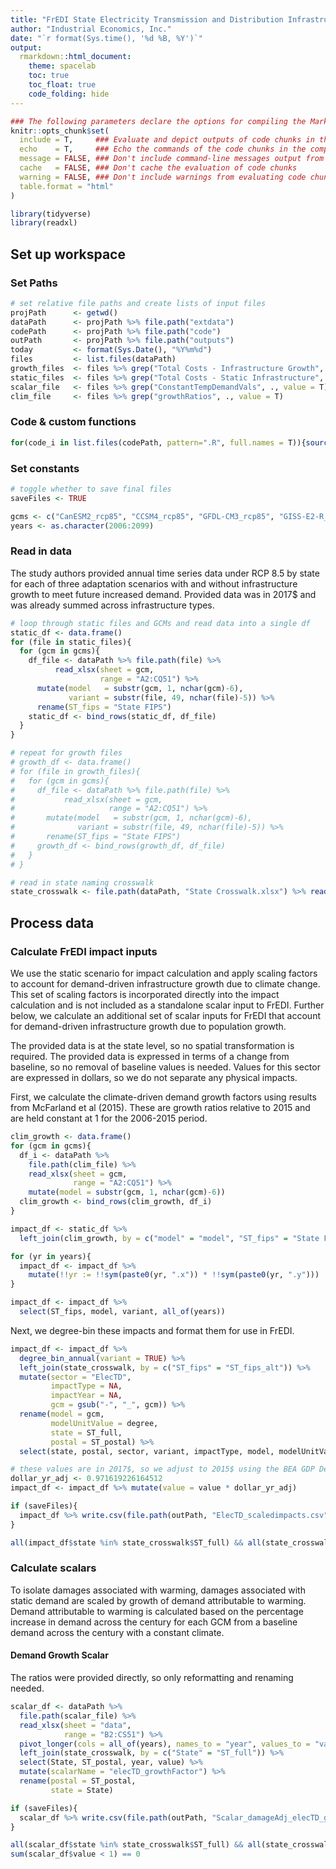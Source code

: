 ```yaml
---
title: "FrEDI State Electricity Transmission and Distribution Infrastructure"
author: "Industrial Economics, Inc."
date: "`r format(Sys.time(), '%d %B, %Y')`"
output:
  rmarkdown::html_document:
    theme: spacelab
    toc: true
    toc_float: true
    code_folding: hide
---
```


```{=html}
<style>
/* Simplified version of Bootstrap's responsive table CSS */
.table-responsive {
display: block;
width: 100%;
overflow-x: auto;
}

.table-responsive > table {
width: 100%;
}
</style>
```

```r
### The following parameters declare the options for compiling the Markdown document.
knitr::opts_chunk$set(
  include = T,     ### Evaluate and depict outputs of code chunks in the compiled document
  echo    = T,     ### Echo the commands of the code chunks in the compiled document
  message = FALSE, ### Don't include command-line messages output from evaluating code chunks
  cache   = FALSE, ### Don't cache the evaluation of code chunks
  warning = FALSE, ### Don't include warnings from evaluating code chunks
  table.format = "html" 
)
```

```r
library(tidyverse)
library(readxl)
```

## Set up workspace

### Set Paths

```r
# set relative file paths and create lists of input files
projPath      <- getwd()
dataPath      <- projPath %>% file.path("extdata")
codePath      <- projPath %>% file.path("code")
outPath       <- projPath %>% file.path("outputs")
today         <- format(Sys.Date(), "%Y%m%d")
files         <- list.files(dataPath)
growth_files  <- files %>% grep("Total Costs - Infrastructure Growth", ., value = T)
static_files  <- files %>% grep("Total Costs - Static Infrastructure", ., value = T)
scalar_file   <- files %>% grep("ConstantTempDemandVals", ., value = T)
clim_file     <- files %>% grep("growthRatios", ., value = T)
```

### Code & custom functions

```r
for(code_i in list.files(codePath, pattern=".R", full.names = T)){source(code_i)}
```

### Set constants

```r
# toggle whether to save final files
saveFiles <- TRUE

gcms <- c("CanESM2_rcp85", "CCSM4_rcp85", "GFDL-CM3_rcp85", "GISS-E2-R_rcp85", "HadGEM2-ES_rcp85", "MIROC5_rcp85")
years <- as.character(2006:2099)
```

### Read in data

The study authors provided annual time series data under RCP 8.5 by state for each of three adaptation scenarios with and without infrastructure growth to meet future increased demand. Provided data was in 2017$ and was already summed across infrastructure types.

```r
# loop through static files and GCMs and read data into a single df
static_df <- data.frame()
for (file in static_files){
  for (gcm in gcms){
    df_file <- dataPath %>% file.path(file) %>%
          read_xlsx(sheet = gcm,
                    range = "A2:CQ51") %>%
      mutate(model   = substr(gcm, 1, nchar(gcm)-6),
             variant = substr(file, 49, nchar(file)-5)) %>%
      rename(ST_fips = "State FIPS")
    static_df <- bind_rows(static_df, df_file)
  }
}

# repeat for growth files
# growth_df <- data.frame()
# for (file in growth_files){
#   for (gcm in gcms){
#     df_file <- dataPath %>% file.path(file) %>%
#           read_xlsx(sheet = gcm,
#                     range = "A2:CQ51") %>%
#       mutate(model   = substr(gcm, 1, nchar(gcm)-6),
#              variant = substr(file, 49, nchar(file)-5)) %>%
#       rename(ST_fips = "State FIPS")
#     growth_df <- bind_rows(growth_df, df_file)
#   }
# }

# read in state naming crosswalk
state_crosswalk <- file.path(dataPath, "State Crosswalk.xlsx") %>% read_xlsx(sheet = "States")
```

## Process data

### Calculate FrEDI impact inputs

We use the static scenario for impact calculation and apply scaling factors to account for demand-driven infrastructure growth due to climate change. This set of scaling factors is incorporated directly into the impact calculation and is not included as a standalone scalar input to FrEDI. Further below, we calculate an additional set of scalar inputs for FrEDI that account for demand-driven infrastructure growth due to population growth.

The provided data is at the state level, so no spatial transformation is required. The provided data is expressed in terms of a change from baseline, so no removal of baseline values is needed. Values for this sector are expressed in dollars, so we do not separate any physical impacts.

First, we calculate the climate-driven demand growth factors using results from McFarland et al (2015). These are growth ratios relative to 2015 and are held constant at 1 for the 2006-2015 period.

```r
clim_growth <- data.frame()
for (gcm in gcms){
  df_i <- dataPath %>%
    file.path(clim_file) %>%
    read_xlsx(sheet = gcm,
              range = "A2:CQ51") %>%
    mutate(model = substr(gcm, 1, nchar(gcm)-6))
  clim_growth <- bind_rows(clim_growth, df_i)
}

impact_df <- static_df %>%
  left_join(clim_growth, by = c("model" = "model", "ST_fips" = "State FIPS"))

for (yr in years){
  impact_df <- impact_df %>%
    mutate(!!yr := !!sym(paste0(yr, ".x")) * !!sym(paste0(yr, ".y")))
}

impact_df <- impact_df %>%
  select(ST_fips, model, variant, all_of(years))

```

Next, we degree-bin these impacts and format them for use in FrEDI.

```r
impact_df <- impact_df %>%
  degree_bin_annual(variant = TRUE) %>%
  left_join(state_crosswalk, by = c("ST_fips" = "ST_fips_alt")) %>%
  mutate(sector = "ElecTD",
         impactType = NA,
         impactYear = NA,
         gcm = gsub("-", "_", gcm)) %>%
  rename(model = gcm,
         modelUnitValue = degree,
         state = ST_full,
         postal = ST_postal) %>%
  select(state, postal, sector, variant, impactType, model, modelUnitValue, impactYear, value)
```

```r
# these values are in 2017$, so we adjust to 2015$ using the BEA GDP Deflator
dollar_yr_adj <- 0.971619226164512
impact_df <- impact_df %>% mutate(value = value * dollar_yr_adj)

if (saveFiles){
  impact_df %>% write.csv(file.path(outPath, "ElecTD_scaledimpacts.csv"), row.names = F)
}
```

```r
all(impact_df$state %in% state_crosswalk$ST_full) && all(state_crosswalk$ST_full %in% impact_df$state)
```

### Calculate scalars

To isolate damages associated with warming, damages associated with static demand are scaled by growth of demand attributable to warming. Demand attributable to warming is calculated based on the percentage increase in demand across the century for each GCM from a baseline demand across the century with a constant climate.

#### Demand Growth Scalar

The ratios were provided directly, so only reformatting and renaming needed.

```r
scalar_df <- dataPath %>%
  file.path(scalar_file) %>%
  read_xlsx(sheet = "data", 
            range = "B2:CS51") %>%
  pivot_longer(cols = all_of(years), names_to = "year", values_to = "value") %>%
  left_join(state_crosswalk, by = c("State" = "ST_full")) %>%
  select(State, ST_postal, year, value) %>%
  mutate(scalarName = "elecTD_growthFactor") %>%
  rename(postal = ST_postal,
         state = State)

if (saveFiles){
  scalar_df %>% write.csv(file.path(outPath, "Scalar_damageAdj_elecTD_growthFactor.csv"), row.names = F)
}
```

```r
all(scalar_df$state %in% state_crosswalk$ST_full) && all(state_crosswalk$ST_full %in% scalar_df$state)
sum(scalar_df$value < 1) == 0
```
